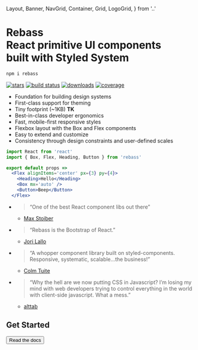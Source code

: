   Layout,
  Banner,
  NavGrid,
  Container,
  Grid,
  LogoGrid,
} from '..'




<Banner>
<Box mt={5} />
<LogoGrid>
<Logo text='' size={192} />
<div>

# Rebass <br /> React primitive UI components<br />built with Styled System

```sh
npm i rebass
```

</div>
</LogoGrid>
<Box my='auto' />
<NavGrid>
  <Nav />
</NavGrid>
</Banner>

<Container py={5}>

[![stars][]][github]
[![build status][]][travis]
[![downloads][]][npm]
[![coverage][]][codecov]

[stars]: https://flat.badgen.net/github/stars/rebassjs/rebass?color=33e
[github]: https://github.com/rebassjs/rebass
[build status]: https://flat.badgen.net/travis/rebassjs/rebass/master?color=33e
[travis]: https://travis-ci.org/rebassjs/rebass
[downloads]: https://flat.badgen.net/npm/dm/rebass?color=33e
[npm]: https://npmjs.com/package/rebass
[coverage]: https://flat.badgen.net/codecov/c/github/rebassjs/rebass?color=33e
[codecov]: https://codecov.io/github/rebassjs/rebass

<Grid py={5}>

- Foundation for building design systems
- First-class support for theming
- Tiny footprint (~1KB) **TK**
- Best-in-class developer ergonomics
- Fast, mobile-first responsive styles
- Flexbox layout with the Box and Flex components
- Easy to extend and customize
- Consistency through design constraints and user-defined scales

</Grid>

```jsx
import React from 'react'
import { Box, Flex, Heading, Button } from 'rebass'

export default props =>
  <Flex alignItems='center' px={3} py={4}>
    <Heading>Hello</Heading>
    <Box mx='auto' />
    <Button>Beep</Button>
  </Flex>
```

<Grid width={448} py={5}>

- > “One of the best React component libs out there”

  - [Max Stoiber](https://twitter.com/mxstbr/status/882657561111080960)

- > “Rebass is the Bootstrap of React.”

  - [Jori Lallo](https://twitter.com/jorilallo/status/882990343225868289)

- > “A whopper component library built on styled-components. Responsive, systematic, scalable...the business!”

  - [Colm Tuite](https://twitter.com/colmtuite/status/882715087936606210)

- > “Why the hell are we now putting CSS in Javascript? I’m losing my mind with web developers trying to control everything in the world with client-side javascript. What a mess.”

  - [alttab](https://news.ycombinator.com/item?id=14705579)

</Grid>

## Get Started

<Button as='a'
  variant='big'
  href='/getting-started'>
  Read the docs
</Button>

</Container>


[styled system]: https://styled-system.com
